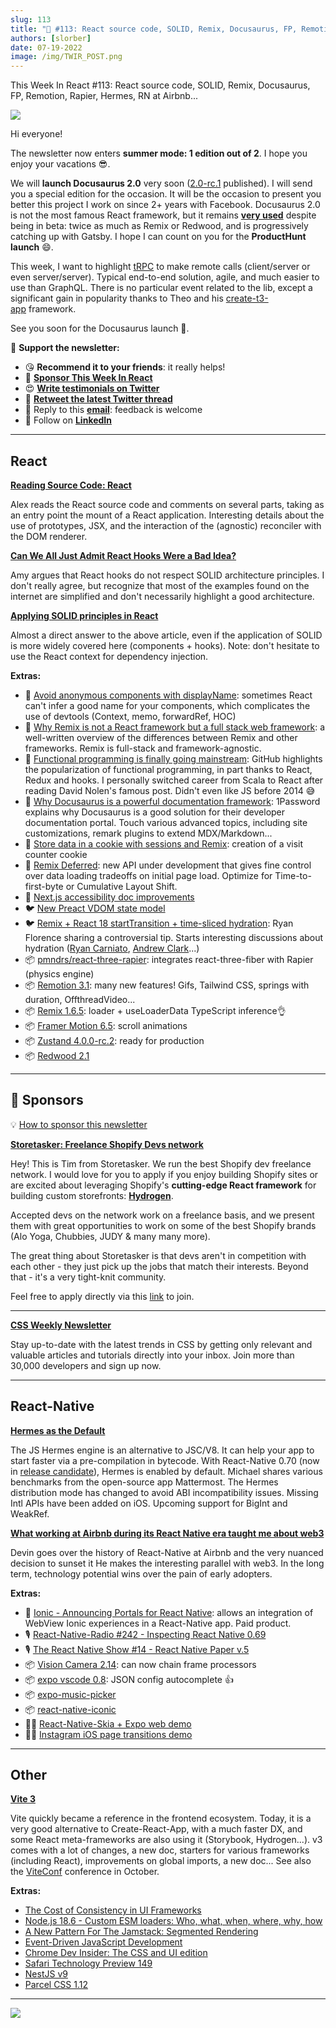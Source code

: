 ```yaml
---
slug: 113
title: "📨 #113: React source code, SOLID, Remix, Docusaurus, FP, Remotion, Rapier, Hermes, RN at Airbnb..."
authors: [slorber]
date: 07-19-2022
image: /img/TWIR_POST.png
---
```


This Week In React #113: React source code, SOLID, Remix, Docusaurus, FP, Remotion, Rapier, Hermes, RN at Airbnb...

![](/img/TWIR_POST.png)

<!-- truncate -->

Hi everyone!

The newsletter now enters **summer mode: 1 edition out of 2**. I hope you enjoy your vacations 😎.

We will **launch Docusaurus 2.0** very soon ([2.0-rc.1](https://twitter.com/docusaurus/status/1547616687117070338?utm_campaign=This%20Week%20In%20React&utm_medium=email&utm_source=Revue%20newsletter) published). I will send you a special edition for the occasion. It will be the occasion to present you better this project I work on since 2+ years with Facebook. Docusaurus 2.0 is not the most famous React framework, but it remains [**very used**](https://twitter.com/sebastienlorber/status/1549083893822885888?utm_campaign=This%20Week%20In%20React&utm_medium=email&utm_source=Revue%20newsletter) despite being in beta: twice as much as Remix or Redwood, and is progressively catching up with Gatsby. I hope I can count on you for the **ProductHunt launch** 😄.

This week, I want to highlight [tRPC](https://github.com/trpc/trpc?utm_campaign=This%20Week%20In%20React&utm_medium=email&utm_source=Revue%20newsletter) to make remote calls (client/server or even server/server). Typical end-to-end solution, agile, and much easier to use than GraphQL. There is no particular event related to the lib, except a significant gain in popularity thanks to Theo and his [create-t3-app](https://github.com/t3-oss/create-t3-app?utm_campaign=This%20Week%20In%20React&utm_medium=email&utm_source=Revue%20newsletter) framework.

See you soon for the Docusaurus launch 👋.

🙏 **Support the newsletter:**

-   😘 **Recommend it to your friends**: it really helps!
-   💸 [**Sponsor This Week In React**](https://gist.github.com/slorber/cb732fb5d0a002c4d73236a9baeba7bb?utm_campaign=thisweekinreact&utm_medium=email&utm_source=Revue%20newsletter)
-   😍 [**Write testimonials on Twitter**](https://twitter.com/sebastienlorber/timelines/1448942785814466561?utm_campaign=thisweekinreact&utm_medium=email&utm_source=Revue%20newsletter)
-   🧵 [**Retweet the latest Twitter thread**](https://slo.im/thread?utm_campaign=thisweekinreact&utm_medium=email&utm_source=Revue%20newsletter)
-   📨 Reply to this [**email**](mailto:lorber.sebastien@gmail.com?utm_campaign=thisweekinreact&utm_medium=email&utm_source=Revue%20newsletter): feedback is welcome
-   👥 Follow on [**LinkedIn**](https://www.linkedin.com/company/this-week-in-react/?utm_campaign=This%20Week%20In%20React&utm_medium=email&utm_source=Revue%20newsletter)

---

## React

[**Reading Source Code: React**](https://alexkondov.com/readint-source-code-react/?utm_campaign=This%20Week%20In%20React&utm_medium=email&utm_source=Revue%20newsletter)

Alex reads the React source code and comments on several parts, taking as an entry point the mount of a React application. Interesting details about the use of prototypes, JSX, and the interaction of the (agnostic) reconciler with the DOM renderer.

[**Can We All Just Admit React Hooks Were a Bad Idea?**](https://medium.com/codex/can-we-all-just-admit-react-hooks-were-a-bad-idea-c48120c5188d?utm_campaign=This%20Week%20In%20React&utm_medium=email&utm_source=Revue%20newsletter)

Amy argues that React hooks do not respect SOLID architecture principles. I don't really agree, but recognize that most of the examples found on the internet are simplified and don't necessarily highlight a good architecture.

[**Applying SOLID principles in React**](https://konstantinlebedev.com/solid-in-react/?utm_campaign=This%20Week%20In%20React&utm_medium=email&utm_source=Revue%20newsletter)

Almost a direct answer to the above article, even if the application of SOLID is more widely covered here (components + hooks). Note: don't hesitate to use the React context for dependency injection.

**Extras:**

-   📜 [Avoid anonymous components with displayName](https://julesblom.com/writing/component-displayname?utm_campaign=This%20Week%20In%20React&utm_medium=email&utm_source=Revue%20newsletter): sometimes React can't infer a good name for your components, which complicates the use of devtools (Context, memo, forwardRef, HOC)
-   📜 [Why Remix is not a React framework but a full stack web framework](https://andre-landgraf.dev/blog/2022-07-16_why_remix_is_not_a_react_framework_but_a_full_stack_web_framework/?utm_campaign=This%20Week%20In%20React&utm_medium=email&utm_source=Revue%20newsletter): a well-written overview of the differences between Remix and other frameworks. Remix is full-stack and framework-agnostic.
-   📜 [Functional programming is finally going mainstream](https://github.com/readme/featured/functional-programming?utm_campaign=This%20Week%20In%20React&utm_medium=email&utm_source=Revue%20newsletter): GitHub highlights the popularization of functional programming, in part thanks to React, Redux and hooks. I personally switched career from Scala to React after reading David Nolen's famous post. Didn't even like JS before 2014 😅
-   📜 [Why Docusaurus is a powerful documentation framework](https://blog.1password.com/docusaurus-documentation-framework/?utm_campaign=This%20Week%20In%20React&utm_medium=email&utm_source=Revue%20newsletter): 1Password explains why Docusaurus is a good solution for their developer documentation portal. Touch various advanced topics, including site customizations, remark plugins to extend MDX/Markdown...
-   📜 [Store data in a cookie with sessions and Remix](https://jonmeyers.io/blog/store-data-in-a-cookie-with-sessions-and-remix?utm_campaign=This%20Week%20In%20React&utm_medium=email&utm_source=Revue%20newsletter): creation of a visit counter cookie
-   📖 [Remix Deferred](https://github.com/remix-run/remix/blob/deferred/docs/guides/streaming.md?utm_campaign=This%20Week%20In%20React&utm_medium=email&utm_source=Revue%20newsletter#using-deferred): new API under development that gives fine control over data loading tradeoffs on initial page load. Optimize for Time-to-first-byte or Cumulative Layout Shift.
-   📖 [Next.js accessibility doc improvements](https://twitter.com/nextjs/status/1549043787330375680?utm_campaign=This%20Week%20In%20React&utm_medium=email&utm_source=Revue%20newsletter)
-   🐦 [New Preact VDOM state model](https://twitter.com/_developit/status/1549001036802625536?utm_campaign=This%20Week%20In%20React&utm_medium=email&utm_source=Revue%20newsletter)
-   🐦 [Remix + React 18 startTransition + time-sliced hydration](https://twitter.com/ryanflorence/status/1547959632663961602?utm_campaign=This%20Week%20In%20React&utm_medium=email&utm_source=Revue%20newsletter): Ryan Florence sharing a controversial tip. Starts interesting discussions about hydration ([Ryan Carniato](https://twitter.com/RyanCarniato/status/1549100194708353024?utm_campaign=This%20Week%20In%20React&utm_medium=email&utm_source=Revue%20newsletter), [Andrew Clark](https://twitter.com/acdlite/status/1549109283387744256?utm_campaign=This%20Week%20In%20React&utm_medium=email&utm_source=Revue%20newsletter)...)
-   📦 [pmndrs/react-three-rapier](https://github.com/pmndrs/react-three-rapier?utm_campaign=This%20Week%20In%20React&utm_medium=email&utm_source=Revue%20newsletter): integrates react-three-fiber with Rapier (physics engine)
-   📦 [Remotion 3.1](https://www.remotion.dev/blog/3-1?utm_campaign=This%20Week%20In%20React&utm_medium=email&utm_source=Revue%20newsletter): many new features! Gifs, Tailwind CSS, springs with duration, OffthreadVideo...
-   📦 [Remix 1.6.5](https://github.com/remix-run/remix/releases/tag/remix%401.6.5?utm_campaign=This%20Week%20In%20React&utm_medium=email&utm_source=Revue%20newsletter): loader + useLoaderData TypeScript inference👌
-   📦 [Framer Motion 6.5](https://twitter.com/mattgperry/status/1547581579974696961?utm_campaign=This%20Week%20In%20React&utm_medium=email&utm_source=Revue%20newsletter): scroll animations
-   📦 [Zustand 4.0.0-rc.2](https://twitter.com/dai_shi/status/1548685973558800384?utm_campaign=This%20Week%20In%20React&utm_medium=email&utm_source=Revue%20newsletter): ready for production
-   📦 [Redwood 2.1](https://github.com/redwoodjs/redwood/releases/tag/v2.1.0?utm_campaign=This%20Week%20In%20React&utm_medium=email&utm_source=Revue%20newsletter)

---

## 💸 Sponsors

💡 [How to sponsor this newsletter](https://thisweekinreact.com/sponsor?utm_campaign=This%20Week%20In%20React&utm_medium=email&utm_source=Revue%20newsletter)

[**Storetasker: Freelance Shopify Devs network**](https://www.storetasker.com/become-an-expert?utm_campaign=thisweekinreact&utm_medium=thisweekinreact&utm_source=thisweekinreact)

Hey! This is Tim from Storetasker. We run the best Shopify dev freelance network. I would love for you to apply if you enjoy building Shopify sites or are excited about leveraging Shopify's **cutting-edge React framework** for building custom storefronts: [**Hydrogen**](https://hydrogen.shopify.dev/?utm_campaign=This%20Week%20In%20React&utm_medium=email&utm_source=Revue%20newsletter).

Accepted devs on the network work on a freelance basis, and we present them with great opportunities to work on some of the best Shopify brands (Alo Yoga, Chubbies, JUDY & many many more). 

The great thing about Storetasker is that devs aren't in competition with each other - they just pick up the jobs that match their interests. Beyond that - it's a very tight-knit community. 

Feel free to apply directly via this [link](https://www.storetasker.com/become-an-expert?utm_campaign=thisweekinreact&utm_medium=thisweekinreact&utm_source=thisweekinreact) to join.

---

[**CSS Weekly Newsletter**](https://cssw.io/this-week-in-react?utm_campaign=This%20Week%20In%20React&utm_medium=email&utm_source=Revue%20newsletter)

Stay up-to-date with the latest trends in CSS by getting only relevant and valuable articles and tutorials directly into your inbox. Join more than 30,000 developers and sign up now.   

---

## React-Native

[**Hermes as the Default**](https://reactnative.dev/blog/2022/07/08/hermes-as-the-default?utm_campaign=This%20Week%20In%20React&utm_medium=email&utm_source=Revue%20newsletter)

The JS Hermes engine is an alternative to JSC/V8. It can help your app to start faster via a pre-compilation in bytecode. With React-Native 0.70 (now in [release candidate](https://github.com/facebook/react-native/releases/tag/v0.70.0-rc.0?utm_campaign=This%20Week%20In%20React&utm_medium=email&utm_source=Revue%20newsletter)), Hermes is enabled by default. Michael shares various benchmarks from the open-source app Mattermost. The Hermes distribution mode has changed to avoid ABI incompatibility issues. Missing Intl APIs have been added on iOS. Upcoming support for BigInt and WeakRef.

[**What working at Airbnb during its React Native era taught me about web3**](https://medium.com/@devinabbott/what-working-at-airbnb-during-its-react-native-era-taught-me-about-web3-6d34d855d892?utm_campaign=This%20Week%20In%20React&utm_medium=email&utm_source=Revue%20newsletter)

Devin goes over the history of React-Native at Airbnb and the very nuanced decision to sunset it He makes the interesting parallel with web3. In the long term, technology potential wins over the pain of early adopters.

**Extras:**

-   📜 [Ionic - Announcing Portals for React Native](https://ionicframework.com/blog/announcing-portals-for-react-native/?utm_campaign=This%20Week%20In%20React&utm_medium=email&utm_source=Revue%20newsletter): allows an integration of WebView Ionic experiences in a React-Native app. Paid product.
-   🎙️ [React-Native-Radio #242 - Inspecting React Native 0.69](https://reactnativeradio.com/episodes/rnr-242-inspecting-react-native-069?utm_campaign=This%20Week%20In%20React&utm_medium=email&utm_source=Revue%20newsletter)
-   🎙️ [The React Native Show #14 - React Native Paper v.5](https://www.callstack.com/podcasts/react-native-paper-v-5-update-overview?utm_campaign=This%20Week%20In%20React&utm_medium=email&utm_source=Revue%20newsletter)
-   📦 [Vision Camera 2.14](https://twitter.com/mrousavy/status/1548953154993127426?utm_campaign=This%20Week%20In%20React&utm_medium=email&utm_source=Revue%20newsletter): can now chain frame processors
-   📦 [expo vscode 0.8](https://twitter.com/cedricvanputten/status/1549051333595971585?utm_campaign=This%20Week%20In%20React&utm_medium=email&utm_source=Revue%20newsletter): JSON config autocomplete 👍
-   📦 [expo-music-picker](https://github.com/barthap/expo-music-picker?utm_campaign=This%20Week%20In%20React&utm_medium=email&utm_source=Revue%20newsletter)
-   📦 [react-native-iconic](https://github.com/nandorojo/react-native-iconic?utm_campaign=This%20Week%20In%20React&utm_medium=email&utm_source=Revue%20newsletter)
-   🧑‍🎨 [React-Native-Skia + Expo web demo](https://twitter.com/Baconbrix/status/1547974280670875648?utm_campaign=This%20Week%20In%20React&utm_medium=email&utm_source=Revue%20newsletter)
-   🧑‍🎨 [Instagram iOS page transitions demo](https://twitter.com/enesozt_/status/1549049433148403712?utm_campaign=This%20Week%20In%20React&utm_medium=email&utm_source=Revue%20newsletter)

---

## Other

[**Vite 3**](https://vitejs.dev/blog/announcing-vite3.html?utm_campaign=This%20Week%20In%20React&utm_medium=email&utm_source=Revue%20newsletter)

Vite quickly became a reference in the frontend ecosystem. Today, it is a very good alternative to Create-React-App, with a much faster DX, and some React meta-frameworks are also using it (Storybook, Hydrogen...). v3 comes with a lot of changes, a new doc, starters for various frameworks (including React), improvements on global imports, a new doc... See also the [ViteConf](https://viteconf.org/?utm_campaign=This%20Week%20In%20React&utm_medium=email&utm_source=Revue%20newsletter) conference in October.

**Extras:**

-   [The Cost of Consistency in UI Frameworks](https://dev.to/this-is-learning/the-cost-of-consistency-in-ui-frameworks-4agi?utm_campaign=This%20Week%20In%20React&utm_medium=email&utm_source=Revue%20newsletter)
-   [Node.js 18.6 - Custom ESM loaders: Who, what, when, where, why, how](https://dev.to/jakobjingleheimer/custom-esm-loaders-who-what-when-where-why-how-4i1o?utm_campaign=This%20Week%20In%20React&utm_medium=email&utm_source=Revue%20newsletter)
-   [A New Pattern For The Jamstack: Segmented Rendering](https://www.smashingmagazine.com/2022/07/new-pattern-jamstack-segmented-rendering/?ref=sidebar&utm_campaign=This%20Week%20In%20React&utm_medium=email&utm_source=Revue%20newsletter)
-   [Event-Driven JavaScript Development](https://whistlr.info/2022/event-driven-js/?utm_campaign=This%20Week%20In%20React&utm_medium=email&utm_source=Revue%20newsletter)
-   [Chrome Dev Insider: The CSS and UI edition](https://developer.chrome.com/blog/insider-july-2022/?linkId=8100396&utm_campaign=This%20Week%20In%20React&utm_medium=email&utm_source=Revue%20newsletter)
-   [Safari Technology Preview 149](https://webkit.org/blog/12998/release-notes-for-safari-technology-preview-149/?utm_campaign=This%20Week%20In%20React&utm_medium=email&utm_source=Revue%20newsletter)
-   [NestJS v9](https://trilon.io/blog/nestjs-9-is-now-available?utm_campaign=This%20Week%20In%20React&utm_medium=email&utm_source=Revue%20newsletter)
-   [Parcel CSS 1.12](https://twitter.com/devongovett/status/1547615708988600322?utm_campaign=This%20Week%20In%20React&utm_medium=email&utm_source=Revue%20newsletter)

---

![](https://user-images.githubusercontent.com/749374/179829775-1e041995-9a6e-4681-aed4-ae661c58d84f.png)

